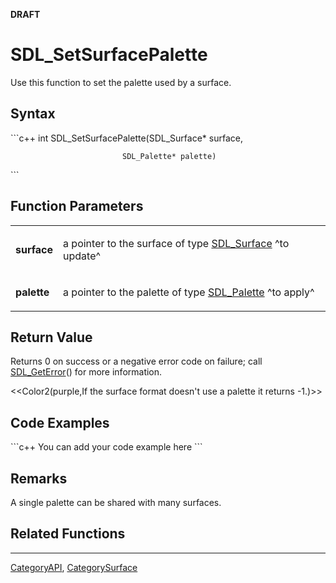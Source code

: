 <!-- pragma section-numbers off -->
<!-- pragma disable-camelcase -->
'''DRAFT'''

= SDL_SetSurfacePalette =
Use this function to set the palette used by a surface.


== Syntax ==
```c++
int SDL_SetSurfacePalette(SDL_Surface* surface,
                          SDL_Palette* palette)
```

== Function Parameters ==
{|
|'''surface'''
|a pointer to the surface of type [[SDL_Surface]] ^to update^
|-
|'''palette'''
|a pointer to the palette of type [[SDL_Palette]] ^to apply^
|}

== Return Value ==
Returns 0 on success or a negative error code on failure; call [[SDL_GetError]]() for more information.

<<Color2(purple,If the surface format doesn't use a palette it returns -1.)>>

== Code Examples ==
```c++
You can add your code example here
```

== Remarks ==
A single palette can be shared with many surfaces.

== Related Functions ==


----
[[CategoryAPI]], [[CategorySurface]]
